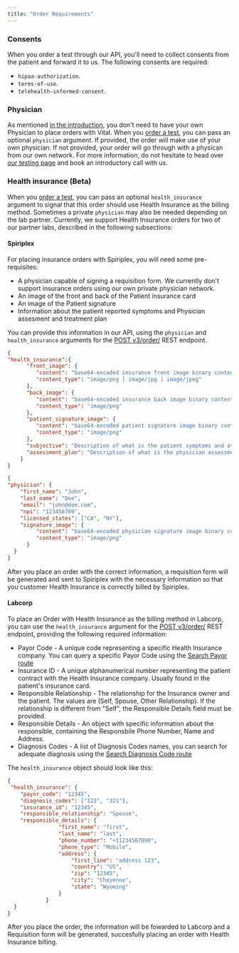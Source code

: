 ```yaml
---
title: "Order Requirements"
---
```


### Consents

When you order a test through our API, you'll need to collect consents from the patient and forward it to us. The following consents are required:

* `hipaa-authorization`.
* `terms-of-use`.
* `telehealth-informed-consent`.

### Physician

As mentioned [in the introduction](/lab/overview/introduction#features), you don't need to have your own Physician to place orders with Vital. When you [order a test](/lab/overview/quickstart#3-placing-an-order), you can pass an optional `physician` argument. If provided, the order will make use of your own physician. If not provided, your order will go through with a physican from our own network. For more information, do not hesitate to head over [our testing page](https://tryvital.io/labs) and book an introductory call with us.

### Health insurance (Beta)

When you [order a test](/lab/overview/quickstart#3-placing-an-order), you can pass an optional `health_insurance` argument to signal that this order should use Health Insurance as the billing method. Sometimes a private `physician` may also be needed depending on the lab partner.
Currently, we support Health Insurance orders for two of our partner labs, described in the following subsections:

#### Spiriplex

For placing insurance orders with Spiriplex, you will need some pre-requisites:

- A physician capable of signing a requisition form. We currently don't support insurance orders using our own private physician network.
- An image of the front and back of the Patient insurance card
- An image of the Patient signature
- Information about the patient reported symptoms and Physician assesment and treatment plan

You can provide this information in our API, using the `physician` and `health_insurance` arguments for the [POST v3/order/](/api-reference/lab-testing/create-order) REST endpoint.

```json Health Insurance
{
"health_insurance":{
      "front_image": {
         "content": "base64-encoded insurance front image binary content",
         "content_type": "image/png | image/jpg | image/jpeg"
      },
      "back_image": {
         "content": "base64-encoded insurance back image binary content",
         "content_type": "image/png"
      },
      "patient_signature_image": {
         "content": "base64-encoded patient signature image binary content",
         "content_type": "image/png"
      },
      "subjective": "Description of what is the patient symptoms and attempted treatments",
      "assessment_plan": "Description of what is the physician assessment and treament or testing plan"
    }
}
```

```json Physician
{
"physician": {
    "first_name": "John",
    "last_name": "Doe",
    "email": "john@doe.com",
    "npi": "123456789",
    "licensed_states": ["CA", "NY"],
    "signature_image": {
         "content": "base64-encoded physician signature image binary content",
         "content_type": "image/png"
      }
  }
}
```

After you place an order with the correct information, a requisition form will be generated and sent to Spiriplex with the necessary information so that you customer Health Insurance is correctly billed by Spiriplex.

#### Labcorp

To place an Order with Health Insurance as the billing method in Labcorp, you can use the `health_insurance` argument for the [POST v3/order/](/api-reference/lab-testing/create-order) REST endpoint, providing the following required information:

- Payor Code - A unique code representing a specific Health Insurance company. You can query a specific Payor Code using the [Search Payor route](/api-reference/lab-testing-insurance/search-payor)
- Insurance ID - A unique alphanumerical number representing the patient contract with the Health Insurance company. Usually found in the patient's insurance card.
- Responsible Relationship - The relationship for the Insurance owner and the patient. The values are (Self, Spouse, Other Relationship). If the relationship is different from "Self", the Responsible Details field must be provided.
- Responsible Details - An object with specific information about the responsible, containing the Responsbile Phone Number, Name and Address.
- Diagnosis Codes - A list of Diagnosis Codes names, you can search for adequate diagnosis using the [Search Diagnosis Code route](/api-reference/lab-testing-insurance/search-diagnosis)

The `health_insurance` object should look like this:

```json Health Insurance
{
 "health_insurance": {
    "payor_code": "12345",
    "diagnosis_codes": ["123", "321"],
    "insurance_id": "12345",
    "responsible_relationship": "Spouse",
    "responsible_details": {
                "first_name": "first",
                "last_name": "last",
                "phone_number": "+11234567890",
                "phone_type": "Mobile",
                "address": {
                    "first_line": "address 123",
                    "country": "US",
                    "zip": "12345",
                    "city": "Cheyenne",
                    "state": "Wyoming"
                }
            }
  }
}
```

After you place the order, the information will be fowarded to Labcorp and a Requisition form will be generated, succesfully placing an order with Health Insurance billing.